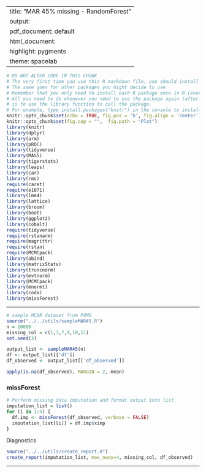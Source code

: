 
---
title: "MAR 45% missing - RandomForest"
output:
  pdf_document: default
  html_document:
    highlight: pygments
    theme: spacelab
---

```r
# DO NOT ALTER CODE IN THIS CHUNK
# The very first time you use this R markdown file, you should install each of the packages below.
# The same goes for other packages you might decide to use
# Remember that you only need to install each R package once in R (ever -- unless you change computers).
# All you need to do whenever you need to use the package again (after restarting the R session),
# is to use the library function to call the package.
# For example, type install.packages("knitr") in the console to install the knitr package. 
knitr::opts_chunk$set(echo = TRUE, fig.pos = 'h', fig.align = 'center')
knitr::opts_chunk$set(fig.cap = "",  fig.path = "Plot")
library(knitr)
library(dplyr)
library(arm)
library(pROC)
library(tidyverse)
library(MASS)
library(tigerstats)
library(leaps)
library(car)
library(rms)
require(caret)
require(e1071)
library(lme4) 
library(lattice)
library(broom)
library(boot)
library(ggplot2)
library(cobalt)
require(tidyverse)
require(rstanarm)
require(magrittr)
require(rstan)
require(MCMCpack)
library(abind)
library(matrixStats)
library(truncnorm)
library(mvtnorm)
library(MCMCpack)
library(mnormt)
library(coda)
library(missForest)
```

* * *
```r
# sample MCAR dataset from PUMS
source("../../utils/sampleMAR45.R")
n = 10000
missing_col = c(1,3,7,9,10,11)
set.seed(3)

output_list <- sampleMAR45(n)
df <- output_list[['df']]
df_observed <- output_list[['df_observed']]

apply(is.na(df_observed), MARGIN = 2, mean)
```

### missForest

```r
# Perform missing data imputation and format output into list
imputation_list = list()
for (i in 1:5) {
  df.imp <- missForest(df_observed, verbose = FALSE)
  imputation_list[[i]] = df.imp$ximp
}
```


Diagnostics

```r
source("../../utils/create_report.R")
create_report(imputation_list, max_nway=4, missing_col, df_observed)
```

* * *



